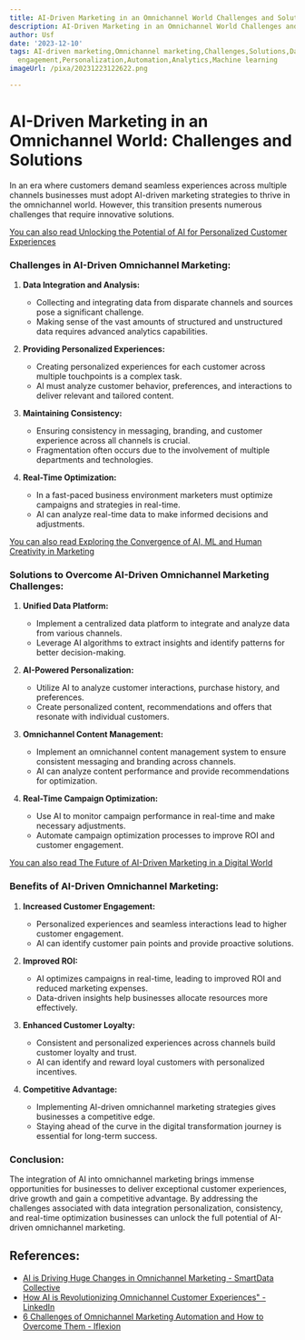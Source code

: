 ```yaml
---
title: AI-Driven Marketing in an Omnichannel World Challenges and Solutions
description: AI-Driven Marketing in an Omnichannel World Challenges and Solutions
author: Usf
date: '2023-12-10'
tags: AI-driven marketing,Omnichannel marketing,Challenges,Solutions,Data-driven marketing,Customer
  engagement,Personalization,Automation,Analytics,Machine learning
imageUrl: /pixa/20231223122622.png

---
```

# AI-Driven Marketing in an  Omnichannel World: Challenges and Solutions

In an era where customers demand seamless experiences across multiple channels businesses must adopt AI-driven marketing strategies to thrive in  the omnichannel world. However, this transition presents  numerous challenges that require innovative solutions.

[You can also read  Unlocking the Potential of AI for Personalized Customer Experiences](Unlocking%20the%20Potential%20of%20AI%20for%20Personalized%20Customer%20Experiences)


### Challenges in AI-Driven Omnichannel Marketing:

1. **Data Integration  and Analysis:**
   - Collecting and integrating data from disparate  channels and sources pose a significant challenge.
   - Making sense of  the  vast  amounts of structured and unstructured data requires advanced analytics  capabilities.

2. **Providing Personalized Experiences:**
   - Creating personalized experiences for each customer across multiple  touchpoints is a complex task.
    - AI must analyze customer behavior, preferences, and  interactions to deliver relevant and tailored content.

3. **Maintaining  Consistency:**
    - Ensuring consistency in messaging, branding, and customer experience across all channels  is crucial.
   - Fragmentation often occurs  due to the involvement of multiple departments and technologies.

4. **Real-Time  Optimization:**
   - In  a fast-paced business environment marketers must optimize campaigns and strategies in real-time.
   - AI can analyze real-time data to make informed  decisions and  adjustments.

[You can also read Exploring the Convergence of AI, ML and  Human Creativity in Marketing](Exploring%20the%20Convergence%20of%20AI%2C%20ML%2C%20and%20Human%20Creativity%20in%20Marketing)


### Solutions to Overcome AI-Driven Omnichannel  Marketing Challenges:

1. **Unified Data Platform:**
   - Implement a centralized  data platform to integrate and analyze  data  from various channels.
   - Leverage AI algorithms to extract insights and identify  patterns for better decision-making.

2. **AI-Powered Personalization:**
    - Utilize  AI to analyze customer  interactions,  purchase history, and preferences.
   - Create personalized content, recommendations and offers that resonate with individual customers.

3. **Omnichannel Content Management:**
   - Implement  an  omnichannel content management system to ensure consistent  messaging and branding across channels.
   - AI can analyze content performance and  provide recommendations for optimization.

4. **Real-Time Campaign  Optimization:**
    - Use AI to monitor campaign performance  in real-time and make necessary  adjustments.
   - Automate campaign optimization processes to improve ROI and customer engagement.

[You can also read The Future of AI-Driven  Marketing in a Digital World](The%20Future%20of%20AI-Driven%20Marketing%20in%20a%20Digital%20World)


### Benefits of AI-Driven Omnichannel Marketing:

1. **Increased Customer Engagement:**
    - Personalized experiences  and seamless interactions lead to higher customer engagement.
   - AI can identify customer pain points and provide proactive solutions.

2. **Improved ROI:**
    - AI optimizes campaigns in real-time, leading to improved ROI and reduced marketing expenses.
   - Data-driven  insights help businesses allocate resources more effectively.

3. **Enhanced Customer Loyalty:**
   - Consistent and personalized experiences across channels build customer loyalty and  trust.
   - AI can  identify and reward loyal customers  with personalized incentives.

4. **Competitive Advantage:**
    - Implementing AI-driven omnichannel marketing strategies gives businesses a competitive edge.
   - Staying ahead of the curve in the digital transformation journey is essential for long-term success.

### Conclusion:

The integration of  AI into omnichannel marketing brings immense  opportunities for businesses to deliver exceptional customer experiences, drive growth and gain a competitive advantage. By addressing the challenges associated with data integration personalization, consistency, and real-time optimization  businesses  can unlock the full potential of AI-driven omnichannel  marketing.

## References:
- [AI is Driving Huge Changes in Omnichannel Marketing - SmartData Collective](https://www.smartdatacollective.com/ai-driving-changes-omnichannel-marketing/?amp=1)
- [How AI is Revolutionizing Omnichannel Customer Experiences" - LinkedIn](https://www.linkedin.com/pulse/how-ai-revolutionizing-omnichannel-customer-experiences-quickmetrix)
- [6 Challenges of Omnichannel Marketing Automation and How to Overcome Them - Iflexion](https://www.iflexion.com/blog/omnichannel-marketing)
